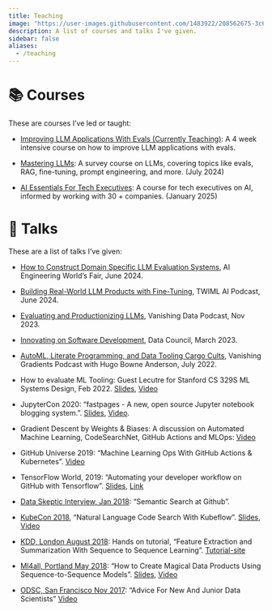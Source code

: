 ```yaml
---
title: Teaching
image: "https://user-images.githubusercontent.com/1483922/208562675-3c69c87a-6688-44ea-8974-fae837f079df.png"
description: A list of courses and talks I've given.
sidebar: false
aliases:
  - /teaching
---
```


# 📚 Courses

These are courses I've led or taught:

- [Improving LLM Applications With Evals (Currently Teaching)](https://maven.com/parlance-labs/evals): A 4 week intensive course on how to improve LLM applications with evals.

- [Mastering LLMs](blog/posts/course/index.qmd): A survey course on LLMs, covering topics like evals, RAG, fine-tuning, prompt engineering, and more. (July 2024)

- [AI Essentials For Tech Executives](https://ai-execs.com/): A course for tech executives on AI, informed by working with 30 + companies. (January 2025)

# 🎤 Talks

These are a list of talks I've given:

- [How to Construct Domain Specific LLM Evaluation Systems](https://www.youtube.com/watch?v=eLXF0VojuSs), AI Engineering World's Fair, June 2024.

- [Building Real-World LLM Products with Fine-Tuning](https://twimlai.com/podcast/twimlai/building-real-world-llm-products-with-fine-tuning-and-more/), TWIML AI Podcast, June 2024.

- [Evaluating and Productionizing LLMs](https://www.youtube.com/watch?v=B_DMMlDuJB0), Vanishing Data Podcast, Nov 2023. 

- [Innovating on Software Development](https://youtu.be/rX1yGxJijsI), Data Council, March 2023.

- [AutoML, Literate Programming, and Data Tooling Cargo Cults](https://vanishinggradients.fireside.fm/9), Vanishing Gradients Podcast with Hugo Bowne Anderson, July 2022.

- How to evaluate ML Tooling: Guest Lecutre for Stanford CS 329S ML Systems Design, Feb 2022. [Slides](https://docs.google.com/presentation/d/1BVWmp7pfEp6_ffilcvz--_KbFqK-c9bElfbuxHFWPKo/edit?usp=sharing), [Video](https://youtu.be/GHk5HMW4XMA)

- JupyterCon 2020: "fastpages - A new, open source Jupyter notebook blogging system.".  [Slides](http://bit.ly/jc-fastpages), [Video](https://www.youtube.com/watch?v=cduXZwZaBbM).

- Gradient Descent by Weights & Biases: A discussion on Automated Machine Learning, CodeSearchNet, GitHub Actions and MLOps: [Video](https://youtu.be/TMe8xz4cUKs)

- GitHub Universe 2019: "Machine Learning Ops With GitHub Actions & Kubernetes".  [Video](https://youtu.be/Ll50l3fsoYs)

- TensorFlow World, 2019: "Automating your developer workflow on GitHub with Tensorflow".  [Slides](http://bit.ly/tf-github), [Link](https://conferences.oreilly.com/tensorflow/tf-ca-2019/public/schedule/detail/78380)

- [Data Skeptic Interview, Jan 2018](http://dataskeptic.com/blog/episodes/2019/semantic-search-at-github):  "Semantic Search at Github".

- [KubeCon 2018](https://events.linuxfoundation.org/events/kubecon-cloudnativecon-north-america-2018/), "Natural Language Code Search With Kubeflow". [Slides](https://docs.google.com/presentation/d/1jHE61fAqZNgaDrpItk5L_tCzLU0DuL86rCz4yAKz4Ss/edit?usp=sharing), [Video](https://www.youtube.com/watch?v=SF77UBvfTHU)

- [KDD, London August 2018](http://www.kdd.org/kdd2018/):  Hands on tutorial, "Feature Extraction and Summarization With Sequence to Sequence Learning".  [Tutorial-site](https://kddseq2seq.com/)

 - [Ml4all, Portland May 2018](http://ml4all.org/): "How to Create Magical Data Products Using Sequence-to-Sequence Models".  [Slides](https://docs.google.com/presentation/d/1pqkOWcIjpaXJPiP3_MT9KrdiZd0LoAWxh6Ei28i4CM8/edit?usp=sharing),  [Video](https://www.youtube.com/watch?v=t063URlwyFM)
 
 - [ODSC, San Francisco Nov 2017](https://old.opendatascience.com/conferences/advice-for-new-and-junior-data-scientists-hamel-husain-l-odsc-west-2017/): "Advice For New And Junior Data Scientists" [Video](https://www.youtube.com/watch?v=eDK1R6tpZlA&feature=youtu.be)
